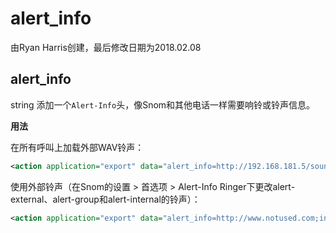 # alert_info

由Ryan Harris创建，最后修改日期为2018.02.08

## alert_info

string 添加一个`Alert-Info`头，像Snom和其他电话一样需要响铃或铃声信息。

**用法**

在所有呼叫上加载外部WAV铃声：

```xml
<action application="export" data="alert_info=http://192.168.181.5/sounds/ctu.wav"/>
```

使用外部铃声（在Snom的设置 > 首选项 > Alert-Info Ringer下更改alert-external、alert-group和alert-internal的铃声）：

```xml
<action application="export" data="alert_info=http://www.notused.com;info=alert-external;x-line-id=0"/>
```